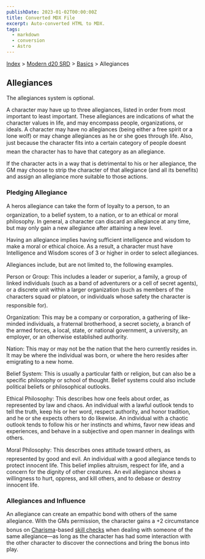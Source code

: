 ```yaml
---
publishDate: 2023-01-02T00:00:00Z
title: Converted MDX File
excerpt: Auto-converted HTML to MDX.
tags:
  - markdown
  - conversion
  - Astro
---
```


[Index](-index) > [Modern d20 SRD](modern-d20-srd-index) > [Basics](modern-d20-srd-basics-index) > Allegiances

## Allegiances

The allegiances system is optional.

A character may have up to three allegiances, listed in order from most important to least important. These allegiances are indications of what the character values in life, and may encompass people, organizations, or ideals. A character may have no allegiances (being either a free spirit or a lone wolf) or may change allegiances as he or she goes through life. Also, just because the character fits into a certain category of people doesnt mean the character has to have that category as an allegiance.

If the character acts in a way that is detrimental to his or her allegiance, the GM may choose to strip the character of that allegiance (and all its benefits) and assign an allegiance more suitable to those actions.

### Pledging Allegiance

A heros allegiance can take the form of loyalty to a person, to an organization, to a belief system, to a nation, or to an ethical or moral philosophy. In general, a character can discard an allegiance at any time, but may only gain a new allegiance after attaining a new level.

Having an allegiance implies having sufficient intelligence and wisdom to make a moral or ethical choice. As a result, a character must have Intelligence and Wisdom scores of 3 or higher in order to select allegiances.

Allegiances include, but are not limited to, the following examples.

Person or Group: This includes a leader or superior, a family, a group of linked individuals (such as a band of adventurers or a cell of secret agents), or a discrete unit within a larger organization (such as members of the characters squad or platoon, or individuals whose safety the character is responsible for).

Organization: This may be a company or corporation, a gathering of like-minded individuals, a fraternal brotherhood, a secret society, a branch of the armed forces, a local, state, or national government, a university, an employer, or an otherwise established authority.

Nation: This may or may not be the nation that the hero currently resides in. It may be where the individual was born, or where the hero resides after emigrating to a new home.

Belief System: This is usually a particular faith or religion, but can also be a specific philosophy or school of thought. Belief systems could also include political beliefs or philosophical outlooks.

Ethical Philosophy: This describes how one feels about order, as represented by law and chaos. An individual with a lawful outlook tends to tell the truth, keep his or her word, respect authority, and honor tradition, and he or she expects others to do likewise. An individual with a chaotic outlook tends to follow his or her instincts and whims, favor new ideas and experiences, and behave in a subjective and open manner in dealings with others.

Moral Philosophy: This describes ones attitude toward others, as represented by good and evil. An individual with a good allegiance tends to protect innocent life. This belief implies altruism, respect for life, and a concern for the dignity of other creatures. An evil allegiance shows a willingness to hurt, oppress, and kill others, and to debase or destroy innocent life.

### Allegiances and Influence

An allegiance can create an empathic bond with others of the same allegiance. With the GMs permission, the character gains a +2 circumstance bonus on [Charisma](modern-d20-srd-basics-ability-scores)-based [skill
checks](modern-d20-srd-skills-skill-basics-php#skill-check-index) when dealing with someone of the same allegiance—as long as the character has had some interaction with the other character to discover the connections and bring the bonus into play.
